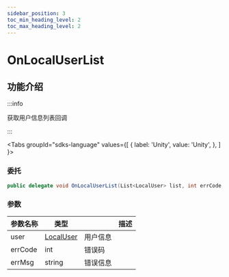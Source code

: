```yaml
---
sidebar_position: 3
toc_min_heading_level: 2
toc_max_heading_level: 2
---
```


# OnLocalUserList

## 功能介绍

:::info

获取用户信息列表回调

:::

<Tabs
groupId="sdks-language"
values={[
{ label: 'Unity', value: 'Unity', },
]
}>

<TabItem value="Unity">

### 委托

```C# showLineNumbers
public delegate void OnLocalUserList(List<LocalUser> list, int errCode, string errMsg);
```

### 参数

| 参数名称 | 类型                           || 描述     |
| -------- | -------------------------------------------------------------------------------------- | -------- | -------- |
| user | [LocalUser](/class/user/userInfo.mdx) | 用户信息 |
| errCode | int | 错误码 |
| errMsg | string |错误信息 |

</TabItem>

</Tabs>
